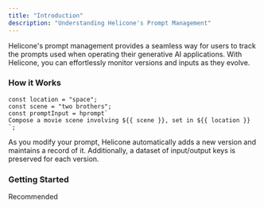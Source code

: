 ```yaml
---
title: "Introduction"
description: "Understanding Helicone's Prompt Management"
---
```


Helicone's prompt management provides a seamless way for users to track the prompts used when operating their generative AI applications. With Helicone, you can effortlessly monitor versions and inputs as they evolve.

### How it Works

```tsx
const location = "space";
const scene = "two brothers";
const promptInput = hprompt`
Compose a movie scene involving ${{ scene }}, set in ${{ location }}
`;
```

As you modify your prompt, Helicone automatically adds a new version and maintains a record of it. Additionally, a dataset of input/output keys is preserved for each version.

### Getting Started

<CardGroup cols={2}>
  <Card title="Quick Start Guide" href="/features/prompts/quick-start">
    Recommended
  </Card>
  <Card
    title="Quick Start Guide (Async)"
    href="/features/prompts/quick-start-async"
  ></Card>
</CardGroup>
